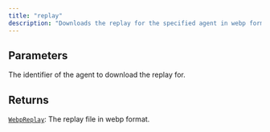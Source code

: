 ```yaml
---
title: "replay"
description: "Downloads the replay for the specified agent in webp format"
---
```





## Parameters

<ParamField path="agent_id" type="str">
  The identifier of the agent to download the replay for.
</ParamField>

## Returns

[`WebpReplay`](../misc/webpreplay): The replay file in webp format.
